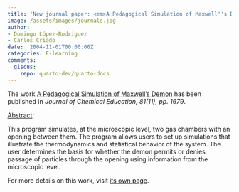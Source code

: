 ```yaml
---
title: 'New journal paper: <em>A Pedagogical Simulation of Maxwell''s Demon</em>'
image: /assets/images/journals.jpg
author:
- Domingo López-Rodríguez
- Carlos Criado
date: '2004-11-01T00:00:00Z'
categories: E-learning
comments:
  giscus:
    repo: quarto-dev/quarto-docs
---
```


The work <u>A Pedagogical Simulation of Maxwell's Demon</u> has been published in <em><em>Journal of Chemical Education</em>, 81(11), pp. 1679</em>.

<u>Abstract</u>:



This program simulates, at the microscopic level, two gas chambers with an opening between them. The program allows users to set up simulations that illustrate the thermodynamics and statistical behavior of the system. The user determines the basis for whether the demon permits or denies passage of particles through the opening using information from the microscopic level.




For more details on this work, visit <a href='/publications/journals/2004-jce'>its own page</a>.
